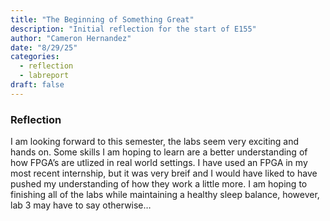 ```yaml
---
title: "The Beginning of Something Great"
description: "Initial reflection for the start of E155"
author: "Cameron Hernandez"
date: "8/29/25"
categories:
  - reflection
  - labreport
draft: false
---
```


### Reflection

I am looking forward to this semester, the labs seem very exciting and hands on. Some skills I am hoping to learn are a better understanding of how FPGA's are utlized in real world settings. I have used an FPGA in my most recent internship, but it was very breif and I would have liked to have pushed my understanding of how they work a little more. I am hoping to finishing all of the labs while maintaining a healthy sleep balance, however, lab 3 may have to say otherwise... 